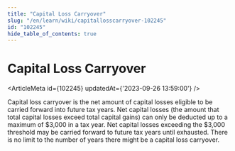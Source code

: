 ```yaml
---
title: "Capital Loss Carryover"
slug: "/en/learn/wiki/capitallosscarryover-102245"
id: "102245"
hide_table_of_contents: true
---
```



# Capital Loss Carryover

<ArticleMeta id={102245} updatedAt={'2023-09-26 13:59:00'} />
<div className='border-solid border-b border-t-0 my-4 border-[var(--ifm-color-gray-300)]' />

Capital loss carryover is the net amount of capital losses eligible to be carried forward into future tax years. Net capital losses (the amount that total capital losses exceed total capital gains) can only be deducted up to a maximum of $3,000 in a tax year. Net capital losses exceeding the $3,000 threshold may be carried forward to future tax years until exhausted. There is no limit to the number of years there might be a capital loss carryover.
